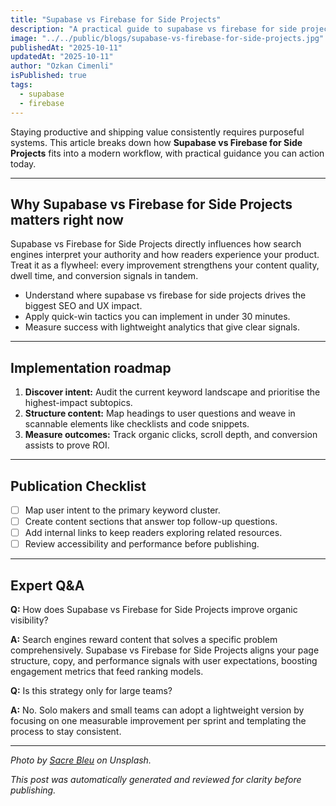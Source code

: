 ```yaml
---
title: "Supabase vs Firebase for Side Projects"
description: "A practical guide to supabase vs firebase for side projects for modern developers."
image: "../../public/blogs/supabase-vs-firebase-for-side-projects.jpg"
publishedAt: "2025-10-11"
updatedAt: "2025-10-11"
author: "Ozkan Cimenli"
isPublished: true
tags:
  - supabase
  - firebase
---
```



Staying productive and shipping value consistently requires purposeful systems. This article breaks down how **Supabase vs Firebase for Side Projects** fits into a modern workflow, with practical guidance you can action today.

---

## Why Supabase vs Firebase for Side Projects matters right now

Supabase vs Firebase for Side Projects directly influences how search engines interpret your authority and how readers experience your product. Treat it as a flywheel: every improvement strengthens your content quality, dwell time, and conversion signals in tandem.

- Understand where supabase vs firebase for side projects drives the biggest SEO and UX impact.
- Apply quick-win tactics you can implement in under 30 minutes.
- Measure success with lightweight analytics that give clear signals.

---

## Implementation roadmap

1. **Discover intent:** Audit the current keyword landscape and prioritise the highest-impact subtopics.
2. **Structure content:** Map headings to user questions and weave in scannable elements like checklists and code snippets.
3. **Measure outcomes:** Track organic clicks, scroll depth, and conversion assists to prove ROI.

---

## Publication Checklist

- [ ] Map user intent to the primary keyword cluster.
- [ ] Create content sections that answer top follow-up questions.
- [ ] Add internal links to keep readers exploring related resources.
- [ ] Review accessibility and performance before publishing.

---

## Expert Q&A

**Q:** How does Supabase vs Firebase for Side Projects improve organic visibility?

**A:** Search engines reward content that solves a specific problem comprehensively. Supabase vs Firebase for Side Projects aligns your page structure, copy, and performance signals with user expectations, boosting engagement metrics that feed ranking models.

**Q:** Is this strategy only for large teams?

**A:** No. Solo makers and small teams can adopt a lightweight version by focusing on one measurable improvement per sprint and templating the process to stay consistent.


---

_Photo by [Sacre Bleu](https://unsplash.com/@sacreb1eu) on Unsplash._

_This post was automatically generated and reviewed for clarity before publishing._
